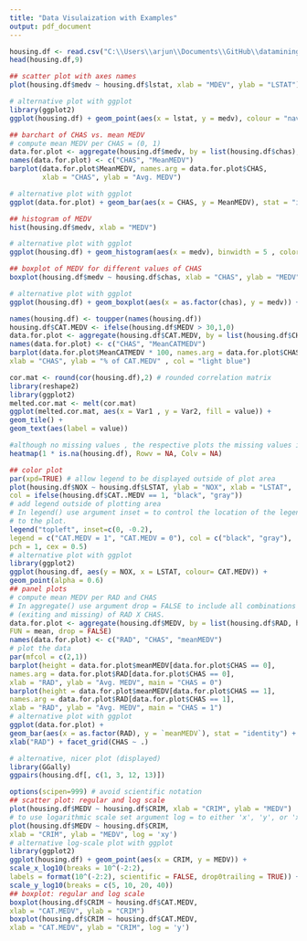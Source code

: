 ---
title: "Data Visulaization with Examples"
output: pdf_document
---



```{r}
housing.df <- read.csv("C:\\Users\\arjun\\Documents\\GitHub\\datamining\\BostonHousing.csv")
head(housing.df,9)
```

```{r}
## scatter plot with axes names
plot(housing.df$medv ~ housing.df$lstat, xlab = "MDEV", ylab = "LSTAT")
```

```{r}
# alternative plot with ggplot
library(ggplot2)
ggplot(housing.df) + geom_point(aes(x = lstat, y = medv), colour = "navy", alpha = 0.7)
```

```{r}
## barchart of CHAS vs. mean MEDV
# compute mean MEDV per CHAS = (0, 1)
data.for.plot <- aggregate(housing.df$medv, by = list(housing.df$chas), FUN = mean)
names(data.for.plot) <- c("CHAS", "MeanMEDV")
barplot(data.for.plot$MeanMEDV, names.arg = data.for.plot$CHAS,
        xlab = "CHAS", ylab = "Avg. MEDV")
```

```{r}
# alternative plot with ggplot
ggplot(data.for.plot) + geom_bar(aes(x = CHAS, y = MeanMEDV), stat = "identity")

```

```{r}
## histogram of MEDV
hist(housing.df$medv, xlab = "MEDV")
```

```{r}
# alternative plot with ggplot
ggplot(housing.df) + geom_histogram(aes(x = medv), binwidth = 5 , color = "light blue", fill = "blue")


```
```{r}
## boxplot of MEDV for different values of CHAS
boxplot(housing.df$medv ~ housing.df$chas, xlab = "CHAS", ylab = "MEDV")
```

```{r}
# alternative plot with ggplot
ggplot(housing.df) + geom_boxplot(aes(x = as.factor(chas), y = medv)) + xlab("CHAS")


```

```{r}
names(housing.df) <- toupper(names(housing.df))
housing.df$CAT.MEDV <- ifelse(housing.df$MEDV > 30,1,0)
data.for.plot <- aggregate(housing.df$CAT.MEDV, by = list(housing.df$CHAS), FUN = mean)
names(data.for.plot) <- c("CHAS", "MeanCATMEDV")
barplot(data.for.plot$MeanCATMEDV * 100, names.arg = data.for.plot$CHAS,
xlab = "CHAS", ylab = "% of CAT.MEDV" , col = "light blue")

```


```{r}
cor.mat <- round(cor(housing.df),2) # rounded correlation matrix
library(reshape2)
library(ggplot2)
melted.cor.mat <- melt(cor.mat)
ggplot(melted.cor.mat, aes(x = Var1 , y = Var2, fill = value)) +
geom_tile() +
geom_text(aes(label = value))

```

```{r}
#although no missing values , the respective plots the missing values in binary converted file
heatmap(1 * is.na(housing.df), Rowv = NA, Colv = NA)

```


```{r}

## color plot
par(xpd=TRUE) # allow legend to be displayed outside of plot area
plot(housing.df$NOX ~ housing.df$LSTAT, ylab = "NOX", xlab = "LSTAT",
col = ifelse(housing.df$CAT..MEDV == 1, "black", "gray"))
# add legend outside of plotting area
# In legend() use argument inset = to control the location of the legend relative
# to the plot.
legend("topleft", inset=c(0, -0.2),
legend = c("CAT.MEDV = 1", "CAT.MEDV = 0"), col = c("black", "gray"),
pch = 1, cex = 0.5)
# alternative plot with ggplot
library(ggplot2)
ggplot(housing.df, aes(y = NOX, x = LSTAT, colour= CAT.MEDV)) +
geom_point(alpha = 0.6)
## panel plots
# compute mean MEDV per RAD and CHAS
# In aggregate() use argument drop = FALSE to include all combinations
# (exiting and missing) of RAD X CHAS.
data.for.plot <- aggregate(housing.df$MEDV, by = list(housing.df$RAD, housing.df$CHAS),
FUN = mean, drop = FALSE)
names(data.for.plot) <- c("RAD", "CHAS", "meanMEDV")
# plot the data
par(mfcol = c(2,1))
barplot(height = data.for.plot$meanMEDV[data.for.plot$CHAS == 0],
names.arg = data.for.plot$RAD[data.for.plot$CHAS == 0],
xlab = "RAD", ylab = "Avg. MEDV", main = "CHAS = 0")
barplot(height = data.for.plot$meanMEDV[data.for.plot$CHAS == 1],
names.arg = data.for.plot$RAD[data.for.plot$CHAS == 1],
xlab = "RAD", ylab = "Avg. MEDV", main = "CHAS = 1")
# alternative plot with ggplot
ggplot(data.for.plot) +
geom_bar(aes(x = as.factor(RAD), y = `meanMEDV`), stat = "identity") +
xlab("RAD") + facet_grid(CHAS ~ .)
```


```{r}
# alternative, nicer plot (displayed)
library(GGally)
ggpairs(housing.df[, c(1, 3, 12, 13)])
```

```{r}
options(scipen=999) # avoid scientific notation
## scatter plot: regular and log scale
plot(housing.df$MEDV ~ housing.df$CRIM, xlab = "CRIM", ylab = "MEDV")
# to use logarithmic scale set argument log = to either 'x', 'y', or 'xy'.
plot(housing.df$MEDV ~ housing.df$CRIM,
xlab = "CRIM", ylab = "MEDV", log = 'xy')
# alternative log-scale plot with ggplot
library(ggplot2)
ggplot(housing.df) + geom_point(aes(x = CRIM, y = MEDV)) +
scale_x_log10(breaks = 10^(-2:2),
labels = format(10^(-2:2), scientific = FALSE, drop0trailing = TRUE)) +
scale_y_log10(breaks = c(5, 10, 20, 40))
## boxplot: regular and log scale
boxplot(housing.df$CRIM ~ housing.df$CAT.MEDV,
xlab = "CAT.MEDV", ylab = "CRIM")
boxplot(housing.df$CRIM ~ housing.df$CAT.MEDV,
xlab = "CAT.MEDV", ylab = "CRIM", log = 'y')

```